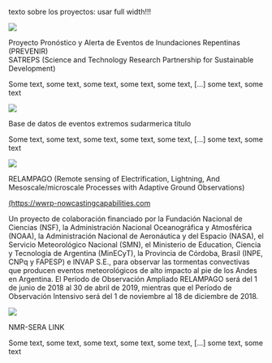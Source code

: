 texto sobre los proyectos:
usar full width!!!

::: {.grid}

::: {.g-col-4}
![](images/prevenir.png)
:::

::: {.g-col-8}
Proyecto Pronóstico y Alerta de Eventos de Inundaciones Repentinas (PREVENIR) \
SATREPS (Science and Technology Research Partnership for Sustainable Development)

:::

:::


Some text, some text, some text, some text, some text, [...] some text, some text



::: {.grid}

::: {.g-col-4}
![](images/basededatos.png)
:::

::: {.g-col-8}
Base de datos de eventos extremos sudarmerica titulo
:::

:::


Some text, some text, some text, some text, some text, [...] some text, some text


::: {.grid}

::: {.g-col-4}
![](images/relampago_logo.png)
:::

::: {.g-col-8}

RELAMPAGO (Remote sensing of Electrification, Lightning, And Mesoscale/microscale Processes with Adaptive Ground Observations) 
 
[(https://wwrp-nowcastingcapabilities.com](https://wwrp-nowcastingcapabilities.com/)
:::

:::

Un proyecto de colaboración financiado por la Fundación Nacional de Ciencias (NSF), la Administración Nacional Oceanográfica y Atmosférica (NOAA), la Administración Nacional de Aeronáutica y del Espacio (NASA), el Servicio Meteorológico Nacional (SMN), el Ministerio de Education, Ciencia y Tecnología de Argentina (MinECyT), la Provincia de Córdoba, Brasil (INPE, CNPq y FAPESP) e INVAP S.E., para observar las tormentas convectivas que producen eventos meteorológicos de alto impacto al pie de los Andes en Argentina. El Período de Observación Ampliado RELAMPAGO será del 1 de junio de 2018 al 30 de abril de 2019, mientras que el Período de Observación Intensivo será del 1 de noviembre al 18 de diciembre de 2018.

::: {.grid}

::: {.g-col-4}
![](images/nmr_sera.png)
:::

::: {.g-col-8}
NMR-SERA
LINK
:::

:::


Some text, some text, some text, some text, some text, [...] some text, some text













